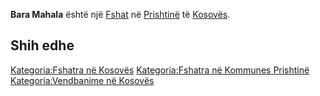 {{Fshat në Kosovës
 | Emri                = Bara Mahala
| srp_N_name = Bara Mahala
| srp_N_FULL_NAME_RO = Bara Mahala
| srp_N_FULL_NAME_ND_RO = Bara Mahala
| srp_N_SORT_NAME_RG = BARAMAHALA
| srp_N_FULL_NAME_RG = Bara Mahala
| srp_N_FULL_NAME_ND_RG = Bara Mahala

 | Emri (Rasa dhanore) = 
 | Figura              = 
 | Shteti              = Kosovo
 | Komuna              = Prishtinë
 | Kodi postar         = 
 | Sipërfaqja          = 

 | Popullsia           = 

 | Regj. i popullsisë  = 
 | Dend. e popullsisë  = 
 | Faqja zyrtare       = 
 <!--- Koordinatat ----> 
 | Gjerësia            = 42.77444
 | Gjatësia            = 21.195285
 | Lartësia            = 
}}
'''Bara Mahala''' është një [[Fshat]] në [[Prishtinë]] të [[Kosovës]].

<!-- == Gjeografia == -->
<!-- == Historia == -->
<!-- == Demografia == -->
== Shih edhe ==
{{Komuna Prishtinë}}
{{Kosovo-Administrata-Cung}}

[[Kategoria:Fshatra në Kosovës]]
[[Kategoria:Fshatra në Kommunes Prishtinë]]
[[Kategoria:Vendbanime në Kosovës]]